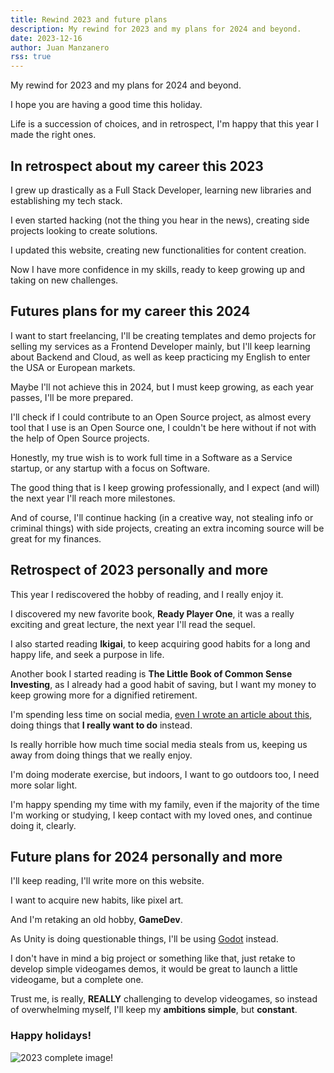 ```yaml
---
title: Rewind 2023 and future plans
description: My rewind for 2023 and my plans for 2024 and beyond.
date: 2023-12-16
author: Juan Manzanero
rss: true
---
```


My rewind for 2023 and my plans for 2024 and beyond.

I hope you are having a good time this holiday.

Life is a succession of choices, and in retrospect, I'm happy that this year I
made the right ones.

## In retrospect about my career this 2023

I grew up drastically as a Full Stack Developer, learning new libraries and
establishing my tech stack.

I even started hacking (not the thing you hear in the news), creating side
projects looking to create solutions.

I updated this website, creating new functionalities for content creation.

Now I have more confidence in my skills, ready to keep growing up and taking on
new challenges.

## Futures plans for my career this 2024

I want to start freelancing, I'll be creating templates and demo projects for
selling my services as a Frontend Developer mainly, but I'll keep learning about
Backend and Cloud, as well as keep practicing my English to enter the USA or
European markets.

Maybe I'll not achieve this in 2024, but I must keep growing, as each year
passes, I'll be more prepared.

I'll check if I could contribute to an Open Source project, as almost every tool
that I use is an Open Source one, I couldn't be here without if not with the
help of Open Source projects.

Honestly, my true wish is to work full time in a Software as a Service startup,
or any startup with a focus on Software.

The good thing that is I keep growing professionally, and I expect (and will)
the next year I'll reach more milestones.

And of course, I'll continue hacking (in a creative way, not stealing info or
criminal things) with side projects, creating an extra incoming source will be
great for my finances.

## Retrospect of 2023 personally and more

This year I rediscovered the hobby of reading, and I really enjoy it.

I discovered my new favorite book, **Ready Player One**, it was a really
exciting and great lecture, the next year I'll read the sequel.

I also started reading **Ikigai**, to keep acquiring good habits for a long and
happy life, and seek a purpose in life.

Another book I started reading is **The Little Book of Common Sense Investing**,
as I already had a good habit of saving, but I want my money to keep growing
more for a dignified retirement.

I'm spending less time on social media,
[even I wrote an article about this](/blog/the-monotony-of-social-media),
doing things that **I really want to do** instead.

Is really horrible how much time social media steals from us, keeping us away
from doing things that we really enjoy.

I'm doing moderate exercise, but indoors, I want to go outdoors too, I need more
solar light.

I'm happy spending my time with my family, even if the majority of the time I'm
working or studying, I keep contact with my loved ones, and continue doing it,
clearly.

## Future plans for 2024 personally and more

I'll keep reading, I'll write more on this website.

I want to acquire new habits, like pixel art.

And I'm retaking an old hobby, **GameDev**.

As Unity is doing questionable things, I'll be using
[Godot](https://godotengine.org/) instead.

I don't have in mind a big project or something like that, just retake to
develop simple videogames demos, it would be great to launch a little videogame,
but a complete one.

Trust me, is really, **REALLY** challenging to develop videogames, so instead of
overwhelming myself, I'll keep my **ambitions simple**, but **constant**.

### Happy holidays!

![2023 complete image!](@/assets/blog/rewind-2023-and-future-plans/2023-complete!.png)
